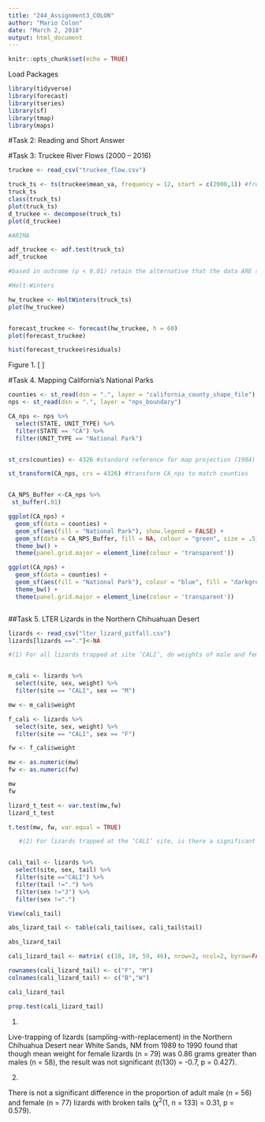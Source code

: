 ```yaml
---
title: "244_Assignment3_COLON"
author: "Mario Colon"
date: "March 2, 2018"
output: html_document
---
```


```r
knitr::opts_chunk$set(echo = TRUE)
```

Load Packages

```r

library(tidyverse)
library(forecast)
library(tseries)
library(sf)
library(tmap)
library(maps)

```


#Task 2: Reading and Short Answer

#Task 3: Truckee River Flows (2000 – 2016)

```r

truckee <- read_csv("truckee_flow.csv")

truck_ts <- ts(truckee$mean_va, frequency = 12, start = c(2000,1)) #frequency = 12 means months/year
truck_ts
class(truck_ts)
plot(truck_ts)
d_truckee <- decompose(truck_ts)
plot(d_truckee)

#ARIMA

adf_truckee <- adf.test(truck_ts)
adf_truckee

#based in outcome (p < 0.01) retain the alternative that the data ARE stationary

#Holt-Winters

hw_truckee <- HoltWinters(truck_ts) 
plot(hw_truckee)


forecast_truckee <- forecast(hw_truckee, h = 60) 
plot(forecast_truckee)

hist(forecast_truckee$residuals)

```
Figure 1. [ ]


#Task 4. Mapping California’s National Parks

```r

counties <- st_read(dsn = ".", layer = "california_county_shape_file")
nps <- st_read(dsn = ".", layer = "nps_boundary")

CA_nps <- nps %>% 
  select(STATE, UNIT_TYPE) %>% 
  filter(STATE == "CA") %>% 
  filter(UNIT_TYPE == "National Park")


st_crs(counties) <- 4326 #standard reference for map projection (1984)

st_transform(CA_nps, crs = 4326) #transform CA_nps to match counties 


CA_NPS_Buffer <-CA_nps %>%
 st_buffer(.01)

ggplot(CA_nps) +
  geom_sf(data = counties) +
  geom_sf(aes(fill = "National Park"), show.legend = FALSE) +
  geom_sf(data = CA_NPS_Buffer, fill = NA, colour = "green", size = .5) +
  theme_bw() +
  theme(panel.grid.major = element_line(colour = 'transparent'))

ggplot(CA_nps) +
  geom_sf(data = counties) +
  geom_sf(aes(fill = "National Park"), colour = "blue", fill = "darkgreen") +
  theme_bw() +
  theme(panel.grid.major = element_line(colour = 'transparent'))



```

##Task 5. LTER Lizards in the Northern Chihuahuan Desert

```r

lizards <- read_csv("lter_lizard_pitfall.csv")
lizards[lizards =="."]<-NA

#(1) For all lizards trapped at site ‘CALI’, do weights of male and female adult lizards differ significantly?


m_cali <- lizards %>% 
  select(site, sex, weight) %>% 
  filter(site == "CALI", sex == "M")

mw <- m_cali$weight

f_cali <- lizards %>% 
  select(site, sex, weight) %>% 
  filter(site == "CALI", sex == "F")

fw <- f_cali$weight

mw <- as.numeric(mw)
fw <- as.numeric(fw)

mw
fw

lizard_t_test <- var.test(mw,fw)
lizard_t_test

t.test(mw, fw, var.equal = TRUE)

   #(2) For lizards trapped at the ‘CALI’ site, is there a significant difference in the proportion of adult male and female lizards with broken tails?


cali_tail <- lizards %>% 
  select(site, sex, tail) %>% 
  filter(site =="CALI") %>%
  filter(tail !=".") %>% 
  filter(sex !="J") %>% 
  filter(sex !=".")

View(cali_tail)

abs_lizard_tail <- table(cali_tail$sex, cali_tail$tail)

abs_lizard_tail

cali_lizard_tail <- matrix( c(18, 10, 59, 46), nrow=2, ncol=2, byrow=FALSE)

rownames(cali_lizard_tail) <- c("F", "M")
colnames(cali_lizard_tail) <- c("B","W")

cali_lizard_tail

prop.test(cali_lizard_tail)


```

(1)

Live-trapping of lizards (sampling-with-replacement) in the Northern Chihuahua Desert near White Sands, NM from 1989 to 1990 found that though mean weight for female lizards (n = 79) was 0.86 grams greater than males (n = 58), the result was not significant (t(130) = -0.7, p = 0.427).

(2)

There is not a significant difference in the proportion of adult male (n = 56) and female (n = 77) lizards with broken tails ($\chi$^2^(1, n = 133) = 0.31, p = 0.579).